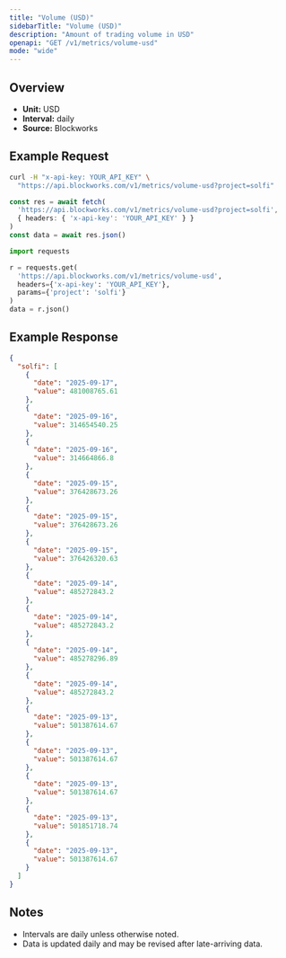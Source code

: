 ```yaml
---
title: "Volume (USD)"
sidebarTitle: "Volume (USD)"
description: "Amount of trading volume in USD"
openapi: "GET /v1/metrics/volume-usd"
mode: "wide"
---
```


## Overview

- **Unit:** USD
- **Interval:** daily
- **Source:** Blockworks

## Example Request

<CodeGroup>

```bash cURL
curl -H "x-api-key: YOUR_API_KEY" \
  "https://api.blockworks.com/v1/metrics/volume-usd?project=solfi"
```

```typescript TypeScript
const res = await fetch(
  'https://api.blockworks.com/v1/metrics/volume-usd?project=solfi',
  { headers: { 'x-api-key': 'YOUR_API_KEY' } }
)
const data = await res.json()
```

```python Python
import requests

r = requests.get(
  'https://api.blockworks.com/v1/metrics/volume-usd',
  headers={'x-api-key': 'YOUR_API_KEY'},
  params={'project': 'solfi'}
)
data = r.json()
```

</CodeGroup>

## Example Response

```json
{
  "solfi": [
    {
      "date": "2025-09-17",
      "value": 481008765.61
    },
    {
      "date": "2025-09-16",
      "value": 314654540.25
    },
    {
      "date": "2025-09-16",
      "value": 314664866.8
    },
    {
      "date": "2025-09-15",
      "value": 376428673.26
    },
    {
      "date": "2025-09-15",
      "value": 376428673.26
    },
    {
      "date": "2025-09-15",
      "value": 376426320.63
    },
    {
      "date": "2025-09-14",
      "value": 485272843.2
    },
    {
      "date": "2025-09-14",
      "value": 485272843.2
    },
    {
      "date": "2025-09-14",
      "value": 485278296.89
    },
    {
      "date": "2025-09-14",
      "value": 485272843.2
    },
    {
      "date": "2025-09-13",
      "value": 501387614.67
    },
    {
      "date": "2025-09-13",
      "value": 501387614.67
    },
    {
      "date": "2025-09-13",
      "value": 501387614.67
    },
    {
      "date": "2025-09-13",
      "value": 501851718.74
    },
    {
      "date": "2025-09-13",
      "value": 501387614.67
    }
  ]
}
```

## Notes
- Intervals are daily unless otherwise noted.
- Data is updated daily and may be revised after late-arriving data.